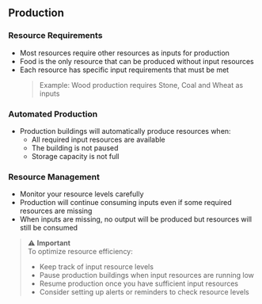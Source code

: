 ## Production

### Resource Requirements
- Most resources require other resources as inputs for production
- Food is the only resource that can be produced without input resources
- Each resource has specific input requirements that must be met
  > Example: Wood production requires Stone, Coal and Wheat as inputs

### Automated Production
- Production buildings will automatically produce resources when:
  - All required input resources are available
  - The building is not paused
  - Storage capacity is not full

### Resource Management
- Monitor your resource levels carefully
- Production will continue consuming inputs even if some required resources are missing
- When inputs are missing, no output will be produced but resources will still be consumed

> ⚠️ **Important**  
> To optimize resource efficiency:
> - Keep track of input resource levels
> - Pause production buildings when input resources are running low
> - Resume production once you have sufficient input resources
> - Consider setting up alerts or reminders to check resource levels
